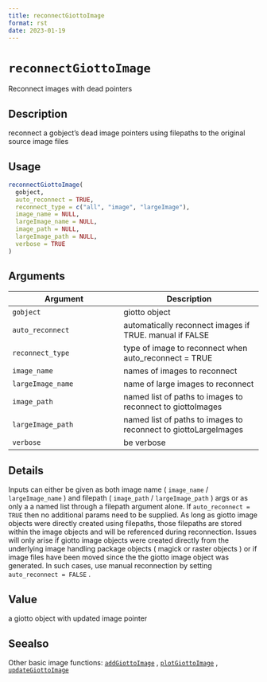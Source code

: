 ```yaml
--- 
title: reconnectGiottoImage 
format: rst 
date: 2023-01-19 
--- 
```

# `reconnectGiottoImage`

Reconnect images with dead pointers


## Description

reconnect a gobject's dead image pointers using filepaths to
 the original source image files


## Usage

```r
reconnectGiottoImage(
  gobject,
  auto_reconnect = TRUE,
  reconnect_type = c("all", "image", "largeImage"),
  image_name = NULL,
  largeImage_name = NULL,
  image_path = NULL,
  largeImage_path = NULL,
  verbose = TRUE
)
```


## Arguments

Argument      |Description
------------- |----------------
`gobject`     |     giotto object
`auto_reconnect`     |     automatically reconnect images if TRUE. manual if FALSE
`reconnect_type`     |     type of image to reconnect when auto_reconnect = TRUE
`image_name`     |     names of images to reconnect
`largeImage_name`     |     name of large images to reconnect
`image_path`     |     named list of paths to images to reconnect to giottoImages
`largeImage_path`     |     named list of paths to images to reconnect to giottoLargeImages
`verbose`     |     be verbose


## Details

Inputs can either be given as both image name ( `image_name` / `largeImage_name` )
 and filepath ( `image_path` / `largeImage_path` ) args or as only a
 a named list through a filepath argument alone.
 If `auto_reconnect = TRUE` then no additional params need to be supplied.
 As long as giotto image objects were directly created using filepaths, those
 filepaths are stored within the image objects and will be referenced during
 reconnection. Issues will only arise if giotto image objects were created directly
 from the underlying image handling package objects ( magick or raster objects ) or
 if image files have been moved since the the giotto image object was generated.
 In such cases, use manual reconnection by setting `auto_reconnect = FALSE` .


## Value

a giotto object with updated image pointer


## Seealso

Other basic image functions:
 [`addGiottoImage`](#addgiottoimage) ,
 [`plotGiottoImage`](#plotgiottoimage) ,
 [`updateGiottoImage`](#updategiottoimage)


